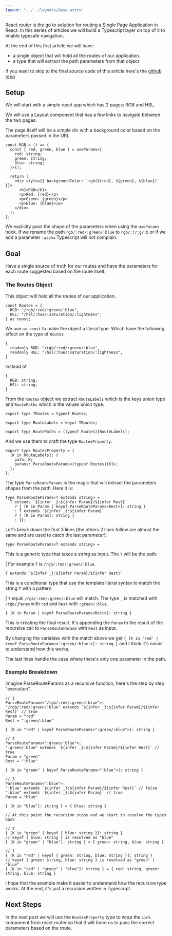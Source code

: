 ```yaml
---
layout: "../../layouts/Base.astro"
---
```


React router is the go to solution for routing a Single Page Application in React.
In this series of articles we will build a Typescript layer on top of it to enable typesafe navigation.

At the end of this first article we will have:

- a single object that will hold all the routes of our application.
- a type that will extract the path parameters from that object

If you want to skip to the final source code of this article here's the [github repo](https://github.com/pierluigigiancola/blog-typesafe-react-router/tree/link-with-params)

## Setup

We will start with a simple react app which has 2 pages: RGB and HSL.

We will use a Layout component that has a few links to navigate between the two pages.

The page itself will be a simple div with a background color based on the parameters passed in the URL.

```tsx title='./src/RGB.tsx'
const RGB = () => {
  const { red, green, blue } = useParams<{
    red: string;
    green: string;
    blue: string;
  }>();

  return (
    <div style={{ backgroundColor: `rgb(${red}, ${green}, ${blue})` }}>
      <h1>RGB</h1>
      <p>Red: {red}</p>
      <p>Green: {green}</p>
      <p>Blue: {blue}</p>
    </div>
  );
};
```

We explicity pass the shape of the parameters when using the `useParams` hook. If we rename the path `rgb/:red/:green/:blue` to `rgb/:r/:g/:b` or if we add a parameter `:alpha` Typescript will not complain.

## Goal

Have a single source of truth for our routes and have the parameters for each route suggested based on the route itself.

### The Routes Object

This object will hold all the routes of our application.

```tsx
const Routes = {
  RGB: "/rgb/:red/:green/:blue",
  HSL: "/hsl/:hue/:saturation/:lightness",
} as const;
```

We use `as const` to make the object a literal type. Which have the following effect on the type of `Routes`

```tsx
{
  readonly RGB: "/rgb/:red/:green/:blue",
  readonly HSL: "/hsl/:hue/:saturation/:lightness",
}
```

Instead of

```tsx
{
  RGB: string,
  HSL: string,
}
```

From the `Routes` object we extract `RouteLabels` which is the keys union type and `RoutePaths` which is the values union type.

```tsx
export type TRoutes = typeof Routes;

export type RouteLabels = keyof TRoutes;

export type RoutePaths = (typeof Routes)[RouteLabels];
```

And we use them to craft the type `RoutesProperty`.

```tsx
export type RoutesProperty = {
  [K in RouteLabels]: {
    path: K;
    params: ParseRouteParams<(typeof Routes)[K]>;
  };
};
```

The type `ParseRouteParams` is the magic that will extract the parameters shapes from the path. Here it is:

```tsx
type ParseRouteParams<T extends string> =
  T extends `${infer _}:${infer Param}/${infer Rest}`
    ? { [K in Param | keyof ParseRouteParams<Rest>]: string }
    : T extends `${infer _}:${infer Param}`
    ? { [K in Param]: string }
    : {};
```

Let's break down the first 3 lines (the others 2 lines follow are almost the same and are used to catch the last parameter):

```tsx
type ParseRouteParams<T extends string> =
```

This is a generic type that takes a string as input. The `T` will be the path.

| For example `T` is `/rgb/:red/:green/:blue`.

```tsx
T extends `${infer _}:${infer Param}/${infer Rest}`
```

This is a conditional type that use the template literal syntax to match the string `T` with a pattern.

| `T` equal `/rgb/:red/:green/:blue` will match. The type `_` is matched with `/rgb/`,`Param` with `red` and `Rest` with `:green/:blue`.

```tsx
{ [K in Param | keyof ParseRouteParams<Rest>]: string }
```

This is creating the final result. It's appending the `Param` to the result of the recursive call to `ParseRouteParams` with `Rest` as input.

By changing the variables with the match above we get `{ [K in 'red' | keyof ParseRouteParams<':green/:blue'>]: string }` and I think it's easier to understand how this works.

The last lines handle the case where there's only one parameter in the path.

### Example Breakdown

Imagine ParseRouteParams as a recursive function, here's the step by step "execution".

```tsx
// 1
ParseRouteParams<"/rgb/:red/:green/:blue">;
"/rgb/:red/:green/:blue" extends `${infer _}:${infer Param}/${infer Rest}` // true
Param = "red"
Rest = ":green/:blue"

{ [K in "red" | keyof ParseRouteParams<":green/:blue">]: string }

// 2
ParseRouteParams<":green/:blue">;
":green/:blue" extends `${infer _}:${infer Param}/${infer Rest}` // true
Param = "green"
Rest = ":blue"

{ [K in "green" | keyof ParseRouteParams<":blue">]: string }

// 3
ParseRouteParams<":blue">;
":blue" extends `${infer _}:${infer Param}/${infer Rest}` // false
":blue" extends `${infer _}:${infer Param}` // true
Param = "blue"

{ [K in "blue"]: string } = { blue: string }

// At this point the recursion stops and we start to resolve the types back

// 2
{ [K in "green" | keyof { blue: string }]: string }
// keyof { blue: string } is resolved as "blue"
{ [K in "green" | "blue"]: string } = { green: string, blue: string }

// 1
{ [K in "red" | keyof { green: string, blue: string }]: string }
// keyof { green: string, blue: string } is resolved as "green" | "blue"
{ [K in "red" | "green" | "blue"]: string } = { red: string, green: string, blue: string }

```

I hope that the example make it easier to understand how the recursive type works. At the end, it's just a recursion written in Typescript.

## Next Steps

In the next post we will use the `RoutesProperty` type to wrap the `Link` component from react router so that it will force us to pass the correct parameters based on the route.
